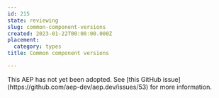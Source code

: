 ```yaml
---
id: 215
state: reviewing
slug: common-component-versions
created: 2023-01-22T00:00:00.000Z
placement:
  category: types
title: Common component versions

--- 
```



<Aside type="note" title="Note">
  This AEP has not yet been adopted. See
  [this GitHub issue](https://github.com/aep-dev/aep.dev/issues/53) for more
  information.
  
</Aside>